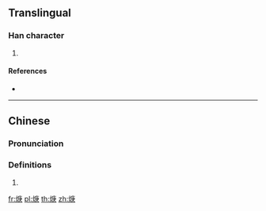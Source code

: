 {{character info/new}}
==Translingual==

===Han character===
{{Han char|rn=86|rad=火|as=08|sn=12|four=|canj=FILO|ids=⿰火庚}}

# {{defn|Han|sort=火08}}

====References====
* {{Han ref|kx=0675.191|hdz=32210.121|uh=713F|ud=28991}}

----

==Chinese==
{{zh-forms}}

===Pronunciation===
{{zh-pron
|m=gēng
|c=gang1
|h=pfs=
|md=
|mn=
|w=
|mc=
|oc=
|cat=
}}

===Definitions===
{{zh-hanzi}}

# {{rfdef|lang=zh}}

[[fr:焿]]
[[pl:焿]]
[[th:焿]]
[[zh:焿]]